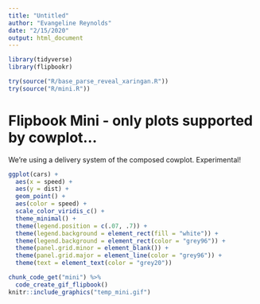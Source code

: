 ```yaml
---
title: "Untitled"
author: "Evangeline Reynolds"
date: "2/15/2020"
output: html_document
---
```




```r
library(tidyverse)
library(flipbookr)
```


```r
try(source("R/base_parse_reveal_xaringan.R"))
try(source("R/mini.R"))
```

# Flipbook Mini - only plots supported by cowplot...

We're using a delivery system of the composed cowplot. Experimental!

```r
ggplot(cars) +
  aes(x = speed) +
  aes(y = dist) +
  geom_point() +
  aes(color = speed) +
  scale_color_viridis_c() +
  theme_minimal() +
  theme(legend.position = c(.07, .7)) +
  theme(legend.background = element_rect(fill = "white")) +
  theme(legend.background = element_rect(color = "grey96")) +
  theme(panel.grid.minor = element_blank()) +
  theme(panel.grid.major = element_line(color = "grey96")) +
  theme(text = element_text(color = "grey20"))
```

```r
chunk_code_get("mini") %>% 
  code_create_gif_flipbook()
knitr::include_graphics("temp_mini.gif")
```
